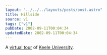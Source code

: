 ```yaml
---
layout: "../../../layouts/posts/post.astro"
title: Hillside
source: v1
tags: ["v1"]
pubDate: 2002-09-11T00:04:34
updatedDate: 2002-09-11T00:04:34
---
```


A [virtual tour][1] of [Keele University][2].

[1]: http://www.keelemba.com/tour/ "Keele MBA: Keele University Campus (heavy Flash/Quicktime)"
[2]: http://www.keele.ac.uk/
